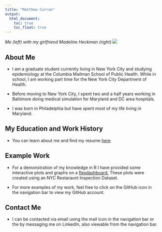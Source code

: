 ```yaml
---
title: "Matthew Curran"
output: 
  html_document:
    toc: true
    toc_float: true
---
```


_Me (left) with my girlfriend Madeline Heckman (right)_
![](images/Me.JPG)

## About Me

* I am a graduate student currently living in New York City and studying epidemiology at the Columbia Mailman School of Public Health. While in school, I am working part time for the New York City Department of Health.

* Before moving to New York City, I spent two and a half years working in Baltimore doing medical simulation for Maryland and DC area hospitals.

* I was born in Philadelphia but have spent most of my life living in Maryland.

## My Education and Work History

* You can learn about me and find my resume [here](about.html)

## Example Work

* For a demonstration of my knowledge in R I have provided some interactive plots and graphs on a [flexdashboard.](dashboard.html) These plots were created using an NYC Restaraunt Inspection Dataset.

* For more examples of my work, feel free to click on the GitHub icon in the navigation bar to view my GitHub account.

## Contact Me

* I can be contacted via email using the mail icon in the navigation bar or the by messaging me on LinkedIn, also viewable from the navigation bar.







